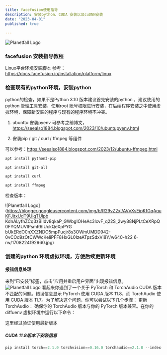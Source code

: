 ```yaml
---
title: facefusion使用指导
description: 安装python、CUDA 安装以及cuDNN安装
date: "2023-04-01"
published: true
  
---
```

![Planetfall Logo](https://blogger.googleusercontent.com/img/b/R29vZ2xl/AVvXsEims_d_U9FoR1JS5ZM7WceRtkNLUgHHbpQQ6iTSYvuJ3eFR3gVG7971JcE-HZEz0ap1Bzg8wOkLf43k3AczMYFqBLsiYBe2c6Op0WO6sPZdTU2yd7KETC92eWj_qNUCukvnLtQ-3y02yzliZ8p9-QV13aN7HjUSq9rqjcKO7aqYDvgGUnuIDS2hgCudTF0/w640-h560-rw/preview.png)

###  facefusion 安装指导教程

Linux平台环境安装脚本 参考： https://docs.facefusion.io/installation/platform/linux


### 检查现有的python环境，安装python

python的检查，如果不是Python 3.10 版本建议首先安装的python ，建议使用的python 管理工具安装，使用root 账号权限进行安装，在后续程序安装之中使用虚拟环境，保障新安装的程序与现有的程序环境不冲突。

1. ubunttu 安装pyenv 可参考之前博文， https://seealso1884.blogspot.com/2023/10/ubuntupyenv.html

2. 安装pip / git / curl / ffmpeg  等组件

可以参考：https://seealso1884.blogspot.com/2023/12/ubuntu-ffmpeg.html

```ts
apt install python3-pip

apt install git-all

apt install curl

apt install ffmpeg
```
检查版本：

![Planetfall Logo](https://blogger.googleusercontent.com/img/b/R29vZ2xl/AVvXsEipKfGqAquKFJitxUdT9UiqTUlpb
KdnALyfnZCq3zBlIdv8qkaP_GWbgIOHeAc3lcvF_q22S_2wy88NjPLtCeXRpQ0FYQMUVIPsmR6IUckQeXpPYG
bUkERdO0nXXZNDO5mpPucjr8s3OWmUMDD942-0vCOd9zOtCWWcKeIiPFF8HxGL0IzeATpzSdxVl8Y/w640-h22
6-rw/1708224192960.jpg)



### 创建的python 环境虚拟环境，方便后续更新环境









#### 报错信息处理

来到“已安装”标签，点击“应用并重启用户界面”出现报错信息。
![Planetfall Logo](https://blogger.googleusercontent.com/img/a/AVvXsEg9MF_lbRc31mupDa9jr50fPew_FlgDsxgk-OF0B3FRD7GuhfNJrm0XRj6KDA3ANSu4swNN0n0fWn2EfT5UHwbvlu9x8n4pGzhj5CuFy5o0_CEQsVg-OCzVhh1_Cc41o4Uq_5fiR5a-eLAy1CqzSzCeZ4T-8f3ZzszNpJ-w6dLg-JBhvJsfRFhtrqnUv4k=w640-h136-rw)
看起来你遇到了一个关于 PyTorch 和 TorchAudio CUDA 版本不匹配的问题。错误信息显示 PyTorch 使用 CUDA 版本 11.8，而 TorchAudio
 使用 CUDA 版本 11.7。为了解决这个问题，你可以尝试以下几个步骤：
更新 TorchAudio： 确保你的 TorchAudio 版本与你的 PyTorch 版本兼容。在你的 diffuenv 虚拟环境中运行以下命令：

这里经过验证使用最新版本
##### CUDA 11.8版本下安装信息
```ts
pip install torch==2.1.0 torchvision==0.16.0 torchaudio==2.1.0 --index-url https://download.pytorch.org/whl/cu118
```
